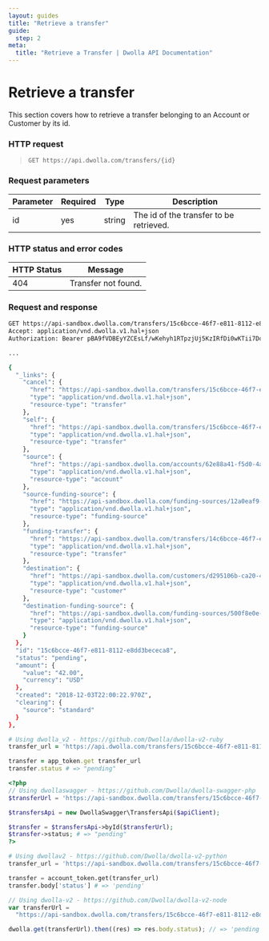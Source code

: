 ```yaml
---
layout: guides
title: "Retrieve a transfer"
guide:
  step: 2
meta:
  title: "Retrieve a Transfer | Dwolla API Documentation"
---
```


# Retrieve a transfer

This section covers how to retrieve a transfer belonging to an Account or Customer by its id.

### HTTP request

> `GET https://api.dwolla.com/transfers/{id}`

### Request parameters

| Parameter | Required | Type   | Description                             |
| --------- | -------- | ------ | --------------------------------------- |
| id        | yes      | string | The id of the transfer to be retrieved. |

### HTTP status and error codes

| HTTP Status | Message             |
| ----------- | ------------------- |
| 404         | Transfer not found. |

### Request and response

```bash
GET https://api-sandbox.dwolla.com/transfers/15c6bcce-46f7-e811-8112-e8dd3bececa8
Accept: application/vnd.dwolla.v1.hal+json
Authorization: Bearer pBA9fVDBEyYZCEsLf/wKehyh1RTpzjUj5KzIRfDi0wKTii7DqY

...

{
  "_links": {
    "cancel": {
      "href": "https://api-sandbox.dwolla.com/transfers/15c6bcce-46f7-e811-8112-e8dd3bececa8",
      "type": "application/vnd.dwolla.v1.hal+json",
      "resource-type": "transfer"
    },
    "self": {
      "href": "https://api-sandbox.dwolla.com/transfers/15c6bcce-46f7-e811-8112-e8dd3bececa8",
      "type": "application/vnd.dwolla.v1.hal+json",
      "resource-type": "transfer"
    },
    "source": {
      "href": "https://api-sandbox.dwolla.com/accounts/62e88a41-f5d0-4a79-90b3-188cf11a3966",
      "type": "application/vnd.dwolla.v1.hal+json",
      "resource-type": "account"
    },
    "source-funding-source": {
      "href": "https://api-sandbox.dwolla.com/funding-sources/12a0eaf9-9561-468d-bdeb-186b536aa2ed",
      "type": "application/vnd.dwolla.v1.hal+json",
      "resource-type": "funding-source"
    },
    "funding-transfer": {
      "href": "https://api-sandbox.dwolla.com/transfers/14c6bcce-46f7-e811-8112-e8dd3bececa8",
      "type": "application/vnd.dwolla.v1.hal+json",
      "resource-type": "transfer"
    },
    "destination": {
      "href": "https://api-sandbox.dwolla.com/customers/d295106b-ca20-41ad-9774-286e34fd3c2d",
      "type": "application/vnd.dwolla.v1.hal+json",
      "resource-type": "customer"
    },
    "destination-funding-source": {
      "href": "https://api-sandbox.dwolla.com/funding-sources/500f8e0e-dfd5-431b-83e0-cd6632e63fcb",
      "type": "application/vnd.dwolla.v1.hal+json",
      "resource-type": "funding-source"
    }
  },
  "id": "15c6bcce-46f7-e811-8112-e8dd3bececa8",
  "status": "pending",
  "amount": {
    "value": "42.00",
    "currency": "USD"
  },
  "created": "2018-12-03T22:00:22.970Z",
  "clearing": {
    "source": "standard"
  }
},
```

```ruby
# Using dwolla_v2 - https://github.com/Dwolla/dwolla-v2-ruby
transfer_url = 'https://api.dwolla.com/transfers/15c6bcce-46f7-e811-8112-e8dd3bececa8'

transfer = app_token.get transfer_url
transfer.status # => "pending"
```

```php
<?php
// Using dwollaswagger - https://github.com/Dwolla/dwolla-swagger-php
$transferUrl = 'https://api-sandbox.dwolla.com/transfers/15c6bcce-46f7-e811-8112-e8dd3bececa8';

$transfersApi = new DwollaSwagger\TransfersApi($apiClient);

$transfer = $transfersApi->byId($transferUrl);
$transfer->status; # => "pending"
?>
```

```python
# Using dwollav2 - https://github.com/Dwolla/dwolla-v2-python
transfer_url = 'https://api-sandbox.dwolla.com/transfers/15c6bcce-46f7-e811-8112-e8dd3bececa8'

transfer = account_token.get(transfer_url)
transfer.body['status'] # => 'pending'
```

```javascript
// Using dwolla-v2 - https://github.com/Dwolla/dwolla-v2-node
var transferUrl =
  "https://api-sandbox.dwolla.com/transfers/15c6bcce-46f7-e811-8112-e8dd3bececa8";

dwolla.get(transferUrl).then((res) => res.body.status); // => 'pending'
```

